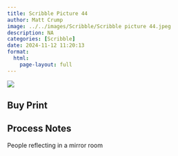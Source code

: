 ```yaml
---
title: Scribble Picture 44
author: Matt Crump
image: ../../images/Scribble/Scribble picture 44.jpeg
description: NA
categories: [Scribble]
date: 2024-11-12 11:20:13
format:
  html:
    page-layout: full
---
```


![](../../images/Scribble/Scribble picture 44.jpeg)

## Buy Print



## Process Notes

People reflecting in a mirror room
